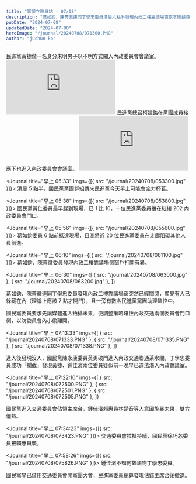 ```yaml
---
title: "寶博立院日誌 - 07/08"
description: "葛如鈞、陳菁徽連同丁學忠委員清晨六點半發現內政二樓靠議場窗原本開啟竟突然已經關閉，顯見有人已躲藏在內，早上七點十分全黨進入後，國民黨陳永康委員英勇破門進入內政交通聯通茶水間，丁學忠委員成功「攔截」發現黃捷、鍾佳濱兩位委員疑似前一晚早已違法潛入內政會議室。"
pubDate: "2024-07-08"
updatedDate: "2024-07-08"
heroImage: "/journal/20240708/071300.PNG"
author: "juchun-ko"
---
```



<Journal title="清晨 04:56">
  民進黨黃捷偕一名身分未明男子以不明方式闖入內政委員會會議室。
</Journal>
<iframe
  className="aspect-video w-full max-w-full"
  src="https://www.youtube-nocookie.com/embed/281_E8fJRuY"
  title="YouTube video player"
  frameborder="0"
  allow="accelerometer; autoplay; clipboard-write; encrypted-media; gyroscope; picture-in-picture; web-share"
  referrerpolicy="strict-origin-when-cross-origin"
  allowfullscreen
></iframe>

<Journal title="清晨 05:21">
  民進黨總召柯建銘在黨團成員接應下也進入內政委員會會議室。
</Journal>
<iframe
  className="aspect-video w-full max-w-full"
  src="https://www.youtube-nocookie.com/embed/qs4W4-MrB2o"
  title="YouTube video player"
  frameborder="0"
  allow="accelerometer; autoplay; clipboard-write; encrypted-media; gyroscope; picture-in-picture; web-share"
  referrerpolicy="strict-origin-when-cross-origin"
  allowfullscreen
></iframe>

<Journal title="早上 05:33" imgs={[{ src: "/journal/20240708/053300.jpg" }]}>
  清晨 5 點半，國民黨黨團群組傳來民進黨今天早上可能會全力杯葛。
</Journal>

<Journal title="早上 05:38" imgs={[{ src: "/journal/20240708/053800.jpg" }]}>
  國民黨黃仁委員最早趕到現場，已 1 比 10，十位民進黨委員擋在紅樓 202
  內政委員會門口。
</Journal>

<Journal title="早上 05:56" imgs={[{ src: "/journal/20240708/055600.jpg" }]}>
  葛如鈞委員 6 點前抵達現場，目測將近 20 位民進黨委員在走廊阻礙其他人員前進。
</Journal>

<Journal title="早上 06:10" imgs={[{ src: "/journal/20240708/061100.jpg" }]}>
  葛如鈞、陳菁徽委員發現內政二樓靠議場側窗戶打開有異。
</Journal>

<Journal
  title="早上 06:30"
  imgs={[
    { src: "/journal/20240708/063000.jpg" },
    { src: "/journal/20240708/063200.jpg" },
  ]}
>
  葛如鈞、陳菁徽連同丁學忠委員發現內政二樓靠議場窗突然已經關閉，顯見有人已躲藏在內（理論上應該
  7 點才開門），且一旁有數名民進黨黨團助理監控中。
</Journal>

<Journal title="早上 06:40">
  國民黨委員要求先讓媒體進入拍攝未果，便調整策略堵住內政交通兩個委員會門口側，以防委員會內小偷離開。
</Journal>

<Journal
  title="早上 07:13:33"
  imgs={[
    { src: "/journal/20240708/071333.PNG" },
    { src: "/journal/20240708/071335.PNG" },
    { src: "/journal/20240708/071338.PNG" },
  ]}
>
  進入後發現沒人，國民黨陳永康委員英勇破門進入內政交通聯通茶水間，丁學忠委員成功「攔截」發現黃捷、鍾佳濱兩位委員疑似前一晚早已違法潛入內政會議室。
</Journal>

<Journal
  title="早上 07:22:10"
  imgs={[
    { src: "/journal/20240708/072500.PNG" },
    { src: "/journal/20240708/072501.PNG" },
    { src: "/journal/20240708/072505.PNG" },
  ]}
>
  國民黨進入交通委員會佔領主席台，鍾佳濱賴惠員林楚音等人意圖施暴未果，雙方僵持。
</Journal>

<Journal title="早上 07:34:23" imgs={[{ src: "/journal/20240708/073423.PNG" }]}>
  交通委員會拉扯持續，國民黨徐巧芯委員被賴惠員襲。
</Journal>

<Journal title="早上 07:58:26" imgs={[{ src: "/journal/20240708/075826.PNG" }]}>
  鍾佳濱不知何故親吻丁學忠委員。
</Journal>

<Journal title="早上 08:00">
  國民黨早已借用交通委員會開黨團大會，民進黨委員總算發現佔錯主席台後撤退。
</Journal>
